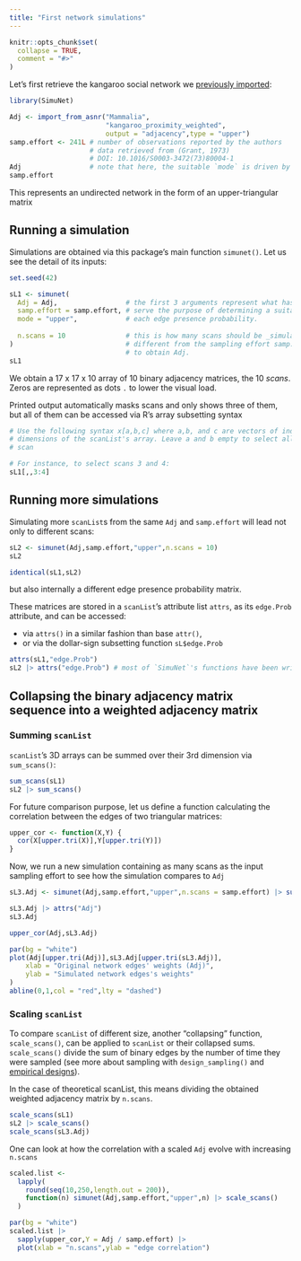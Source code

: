 ```yaml
---
title: "First network simulations"
---
```


```r
knitr::opts_chunk$set(
  collapse = TRUE,
  comment = "#>"
)
```

Let's first retrieve the kangaroo social network we [previously imported](importing_networks.html):
```r
library(SimuNet)

Adj <- import_from_asnr("Mammalia",
                        "kangaroo_proximity_weighted",
                        output = "adjacency",type = "upper")
samp.effort <- 241L # number of observations reported by the authors
                    # data retrieved from (Grant, 1973)
                    # DOI: 10.1016/S0003-3472(73)80004-1
Adj                 # note that here, the suitable `mode` is driven by `type`
samp.effort
```

This represents an undirected network in the form of an upper-triangular matrix

## Running a simulation
Simulations are obtained via this package's main function `simunet()`. Let us see the detail of its
inputs:

```r
set.seed(42)

sL1 <- simunet(
  Adj = Adj,                 # the first 3 arguments represent what has been observed and will 
  samp.effort = samp.effort, # serve the purpose of determining a suitable distribution for
  mode = "upper",            # each edge presence probability.
        
  n.scans = 10               # this is how many scans should be _simulated_, which can be
)                            # different from the sampling effort samp.effort that was used
                             # to obtain Adj.
sL1
```
We obtain a 17 x 17 x 10 array of 10 binary adjacency matrices, the 10 _scans_. Zeros are
represented as dots `.` to lower the visual load.

Printed output automatically masks scans and only shows three of them, but all of them can be accessed via R's array subsetting syntax

```r
# Use the following syntax x[a,b,c] where a,b, and c are vectors of indices to explore the three
# dimensions of the scanList's array. Leave a and b empty to select all rows and columns of each
# scan

# For instance, to select scans 3 and 4:
sL1[,,3:4]
```

## Running more simulations
Simulating more `scanList`s from the same `Adj` and `samp.effort` will lead not only to different
scans:
```r
sL2 <- simunet(Adj,samp.effort,"upper",n.scans = 10)
sL2

identical(sL1,sL2)
```

but also internally a different edge presence probability matrix. 

These matrices are stored in a `scanList`'s attribute list `attrs`, as its `edge.Prob` attribute,
and can be accessed:

* via `attrs()` in a similar fashion than base `attr()`,
* or via the dollar-sign subsetting function `sL$edge.Prob`
```r
attrs(sL1,"edge.Prob")
sL2 |> attrs("edge.Prob") # most of `SimuNet`'s functions have been written to allow for piping
```

## Collapsing the binary adjacency matrix sequence into a weighted adjacency matrix
### Summing `scanList`
`scanList`'s 3D arrays can be summed over their 3rd dimension via `sum_scans()`:
```r
sum_scans(sL1)
sL2 |> sum_scans()
```

For future comparison purpose, let us define a function calculating the correlation between the
edges of two triangular matrices:
```r
upper_cor <- function(X,Y) {
  cor(X[upper.tri(X)],Y[upper.tri(Y)])
}
```

Now, we run a new simulation containing as many scans as the input sampling effort to see how the
simulation compares to `Adj`
```r
sL3.Adj <- simunet(Adj,samp.effort,"upper",n.scans = samp.effort) |> sum_scans()

sL3.Adj |> attrs("Adj")
sL3.Adj

upper_cor(Adj,sL3.Adj)

par(bg = "white")
plot(Adj[upper.tri(Adj)],sL3.Adj[upper.tri(sL3.Adj)],
    xlab = "Original network edges' weights (Adj)",
    ylab = "Simulated network edges's weights"
)
abline(0,1,col = "red",lty = "dashed")
```

### Scaling `scanList`
To compare `scanList` of different size, another "collapsing" function, `scale_scans()`, can be
applied to `scanList` or their collapsed sums. `scale_scans()` divide the sum of binary edges by the
number of time they were sampled (see more about sampling with `design_sampling()` and [empirical
designs](experiments.html)).

In the case of theoretical scanList, this means dividing the obtained weighted adjacency matrix by
`n.scans`.

```r
scale_scans(sL1)
sL2 |> scale_scans()
scale_scans(sL3.Adj)
```

One can look at how the correlation with a scaled `Adj` evolve with increasing `n.scans`
```r
scaled.list <- 
  lapply(
    round(seq(10,250,length.out = 200)),
    function(n) simunet(Adj,samp.effort,"upper",n) |> scale_scans()
  )

par(bg = "white")
scaled.list |>
  sapply(upper_cor,Y = Adj / samp.effort) |>
  plot(xlab = "n.scans",ylab = "edge correlation")
```
